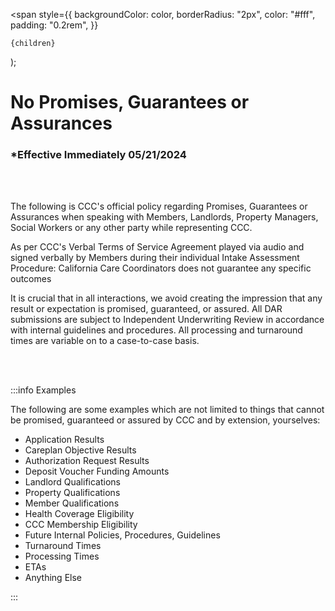 <span
style={{
      backgroundColor: color,
      borderRadius: "2px",
      color: "#fff",
      padding: "0.2rem",
    }}

>

    {children}

  </span>
);

# No Promises, Guarantees or Assurances

### \*Effective Immediately 05/21/2024

<br></br>

The following is CCC's official policy regarding Promises, Guarantees or Assurances when speaking with Members,
Landlords, Property Managers, Social Workers or any other party while representing CCC.

As per CCC's Verbal Terms of Service Agreement played via audio and signed verbally by Members during their individual
Intake Assessment Procedure: <Highlight color="#ff2600">California Care Coordinators does not guarantee any specific outcomes</Highlight>

It is crucial that in all interactions, we avoid creating the impression that any result or expectation is promised,
guaranteed, or assured. All DAR submissions are subject to Independent Underwriting Review in accordance with internal
guidelines and procedures. All processing and turnaround times are variable on to a case-to-case basis.

<br></br>

:::info Examples

The following are some examples which are not limited to things that cannot be promised, guaranteed or assured by
CCC and by extension, yourselves:

- Application Results
- Careplan Objective Results
- Authorization Request Results
- Deposit Voucher Funding Amounts
- Landlord Qualifications
- Property Qualifications
- Member Qualifications
- Health Coverage Eligibility
- CCC Membership Eligibility
- Future Internal Policies, Procedures, Guidelines
- Turnaround Times
- Processing Times
- ETAs
- Anything Else

:::
